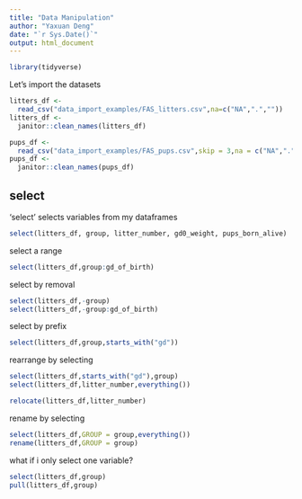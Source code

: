```yaml
---
title: "Data Manipulation"
author: "Yaxuan Deng"
date: "`r Sys.Date()`"
output: html_document
---
```


```r
library(tidyverse)
```

Let's import the datasets

```r
litters_df <- 
  read_csv("data_import_examples/FAS_litters.csv",na=c("NA",".",""))
litters_df <- 
  janitor::clean_names(litters_df)

pups_df <- 
  read_csv("data_import_examples/FAS_pups.csv",skip = 3,na = c("NA",".",""))
pups_df <- 
  janitor::clean_names(pups_df)
```
## select

'select' selects variables from my dataframes

```r
select(litters_df, group, litter_number, gd0_weight, pups_born_alive)
```

select a range

```r
select(litters_df,group:gd_of_birth)
```

select by removal

```r
select(litters_df,-group)
select(litters_df,-group:gd_of_birth)
```

select by prefix

```r
select(litters_df,group,starts_with("gd"))
```

rearrange by selecting

```r
select(litters_df,starts_with("gd"),group)
select(litters_df,litter_number,everything())
```

```r
relocate(litters_df,litter_number)
```


rename by selecting

```r
select(litters_df,GROUP = group,everything())
rename(litters_df,GROUP = group)
```
what if i only select one variable?

```r
select(litters_df,group)
pull(litters_df,group)
```


